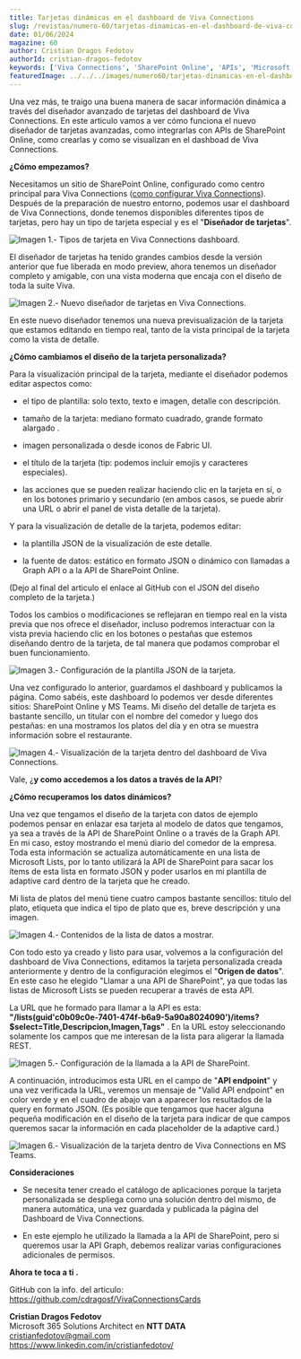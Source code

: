 ```yaml
---
title: Tarjetas dinámicas en el dashboard de Viva Connections
slug: /revistas/numero-60/tarjetas-dinamicas-en-el-dashboard-de-viva-connections
date: 01/06/2024
magazine: 60
author: Cristian Dragos Fedotov
authorId: cristian-dragos-fedotov
keywords: ['Viva Connections', 'SharePoint Online', 'APIs', 'Microsoft Lists', 'Adaptive Cards']
featuredImage: ../../../images/numero60/tarjetas-dinamicas-en-el-dashboard-de-viva-connections/image1.png
---
```


Una vez más, te traigo una buena manera de sacar información dinámica a
través del diseñador avanzado de tarjetas del dashboard de Viva
Connections. En este articulo vamos a ver cómo funciona el nuevo
diseñador de tarjetas avanzadas, como integrarlas con APIs de SharePoint
Online, como crearlas y como se visualizan en el dashboad de Viva
Connections.

**¿Cómo empezamos?**

Necesitamos un sitio de SharePoint Online, configurado como centro
principal para Viva Connections ([como configurar Viva
Connections](https://learn.microsoft.com/es-es/viva/connections/set-up-admin-center)).
Después de la preparación de nuestro entorno, podemos usar el dashboard
de Viva Connections, donde tenemos disponibles diferentes tipos de
tarjetas, pero hay un tipo de tarjeta especial y es el "**Diseñador de
tarjetas**".

![**Imagen 1.- Tipos de tarjeta en Viva Connections dashboard.**](../../../images/numero60/tarjetas-dinamicas-en-el-dashboard-de-viva-connections/image1.png)



El diseñador de tarjetas ha tenido grandes cambios desde la versión
anterior que fue liberada en modo preview, ahora tenemos un diseñador
completo y amigable, con una vista moderna que encaja con el diseño de
toda la suite Viva.

![**Imagen 2.- Nuevo diseñador de tarjetas en Viva Connections.**](../../../images/numero60/tarjetas-dinamicas-en-el-dashboard-de-viva-connections/image2.png)



En este nuevo diseñador tenemos una nueva previsualización de la tarjeta
que estamos editando en tiempo real, tanto de la vista principal de la
tarjeta como la vista de detalle.

**¿Cómo cambiamos el diseño de la tarjeta personalizada?**

Para la visualización principal de la tarjeta, mediante el diseñador
podemos editar aspectos como:

-   el tipo de plantilla: solo texto, texto e imagen, detalle con
    descripción.

-   tamaño de la tarjeta: mediano formato cuadrado, grande formato
    alargado .

-   imagen personalizada o desde iconos de Fabric UI.

-   el título de la tarjeta (tip: podemos incluir emojis y caracteres
    especiales).

-   las acciones que se pueden realizar haciendo clic en la tarjeta en
    sí, o en los botones primario y secundario (en ambos casos, se puede
    abrir una URL o abrir el panel de vista detalle de la tarjeta).

Y para la visualización de detalle de la tarjeta, podemos editar:

-   la plantilla JSON de la visualización de este detalle.

-   la fuente de datos: estático en formato JSON o dinámico con llamadas
    a Graph API o a la API de SharePoint Online.

(Dejo al final del articulo el enlace al GitHub con el JSON del diseño
completo de la tarjeta.)

Todos los cambios o modificaciones se reflejaran en tiempo real en la
vista previa que nos ofrece el diseñador, incluso podremos interactuar
con la vista previa haciendo clic en los botones o pestañas que estemos
diseñando dentro de la tarjeta, de tal manera que podamos comprobar el
buen funcionamiento.

![**Imagen 3.- Configuración de la plantilla JSON de la tarjeta.**](../../../images/numero60/tarjetas-dinamicas-en-el-dashboard-de-viva-connections/image3.png)



Una vez configurado lo anterior, guardamos el dashboard y publicamos la
página. Como sabéis, este dashboard lo podemos ver desde diferentes
sitios: SharePoint Online y MS Teams. Mi diseño del detalle de tarjeta
es bastante sencillo, un titular con el nombre del comedor y luego dos
pestañas: en una mostramos los platos del día y en otra se muestra
información sobre el restaurante.

![**Imagen 4.- Visualización de la tarjeta dentro del dashboard de Viva Connections.**](../../../images/numero60/tarjetas-dinamicas-en-el-dashboard-de-viva-connections/image4.png)



Vale, ¿**y como accedemos a los datos a través de la API**?

**¿Cómo recuperamos los datos dinámicos?**

Una vez que tengamos el diseño de la tarjeta con datos de ejemplo
podemos pensar en enlazar esa tarjeta al modelo de datos que tengamos,
ya sea a través de la API de SharePoint Online o a través de la Graph
API. En mi caso, estoy mostrando el menú diario del comedor de la
empresa. Toda esta información se actualiza automáticamente en una lista
de Microsoft Lists, por lo tanto utilizará la API de SharePoint para
sacar los ítems de esta lista en formato JSON y poder usarlos en mi
plantilla de adaptive card dentro de la tarjeta que he creado.

Mi lista de platos del menú tiene cuatro campos bastante sencillos:
titulo del plato, etiqueta que indica el tipo de plato que es, breve
descripción y una imagen.

![**Imagen 4.- Contenidos de la lista de datos a mostrar.**](../../../images/numero60/tarjetas-dinamicas-en-el-dashboard-de-viva-connections/image5.png)



Con todo esto ya creado y listo para usar, volvemos a la configuración
del dashboard de Viva Connections, editamos la tarjeta personalizada
creada anteriormente y dentro de la configuración elegimos el "**Origen
de datos**". En este caso he elegido "Llamar a una API de SharePoint",
ya que todas las listas de Microsoft Lists se pueden recuperar a través
de esta API.

La URL que he formado para llamar a la API es esta:
**"/lists(guid\'c0b09c0e-7401-474f-b6a9-5a90a8024090\')/items?\$select=Title,Descripcion,Imagen,Tags"**
. En la URL estoy seleccionando solamente los campos que me interesan de
la lista para aligerar la llamada REST.

![**Imagen 5.- Configuración de la llamada a la API de SharePoint.**](../../../images/numero60/tarjetas-dinamicas-en-el-dashboard-de-viva-connections/image6.png)



A continuación, introducimos esta URL en el campo de "**API endpoint**"
y una vez verificada la URL, veremos un mensaje de "Valid API endpoint"
en color verde y en el cuadro de abajo van a aparecer los resultados de
la query en formato JSON. (Es posible que tengamos que hacer alguna
pequeña modificación en el diseño de la tarjeta para indicar de que
campos queremos sacar la información en cada placeholder de la adaptive
card.)

![**Imagen 6.- Visualización de la tarjeta dentro de Viva Connections en MS Teams.**](../../../images/numero60/tarjetas-dinamicas-en-el-dashboard-de-viva-connections/image7.png)



**Consideraciones**

-   Se necesita tener creado el catálogo de aplicaciones porque la
    tarjeta personalizada se despliega como una solución dentro del
    mismo, de manera automática, una vez guardada y publicada la página
    del Dashboard de Viva Connections.

-   En este ejemplo he utilizado la llamada a la API de SharePoint, pero
    si queremos usar la API Graph, debemos realizar varias
    configuraciones adicionales de permisos.

**Ahora te toca a ti .**

GitHub con la info. del articulo:
https://github.com/cdragosf/VivaConnectionsCards

**Cristian Dragos Fedotov** <br />
Microsoft 365 Solutions Architect en **NTT DATA**  <br />
cristianfedotov@gmail.com  <br />
https://www.linkedin.com/in/cristianfedotov/

